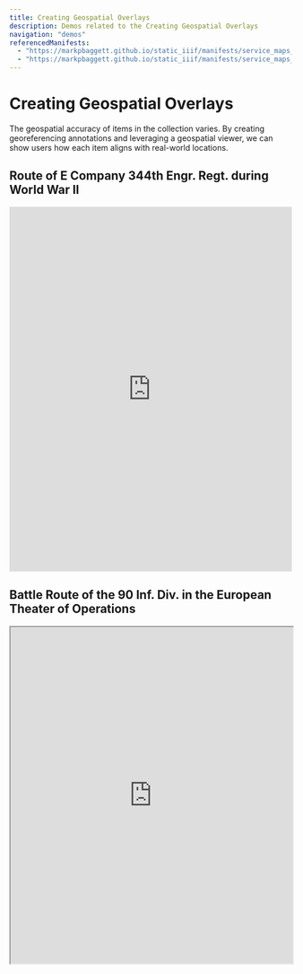 ```yaml
---
title: Creating Geospatial Overlays
description: Demos related to the Creating Geospatial Overlays
navigation: "demos"
referencedManifests:
  - "https://markpbaggett.github.io/static_iiif/manifests/service_maps_demo/service_maps_0105.json"
  - "https://markpbaggett.github.io/static_iiif/manifests/service_maps_demo/service_maps_0010.json"
---
```


# Creating Geospatial Overlays

The geospatial accuracy of items in the collection varies. By creating georeferencing annotations and leveraging a
geospatial viewer, we can show users how each item aligns with real-world locations.

## Route of E Company 344th Engr. Regt. during World War II

<iframe
    src="https://viewer.allmaps.org/?url=https%3A%2F%2Fannotations.allmaps.org%2Fimages%2F59623b4198f91402&image=59623b4198f91402&map=c558b6cd89a8afd2"
    width="100%"
    height="650"
    allowfullscreen
    allow="autoplay"
    style={{ border: "solid" }}
    frameborder="0">
</iframe>

## Battle Route of the 90 Inf. Div. in the European Theater of Operations

<iframe
  src="https://viewer.allmaps.org/?url=https%3A%2F%2Fannotations.allmaps.org%2Fimages%2F60747cbcfdb6bd8c&image=60747cbcfdb6bd8c&map=8ff56564408571a5"
  width="100%"
  height="600"
  allow="fullscreen"
  allow="autoplay"
  style={{ border: "solid" }}>
>
</iframe>